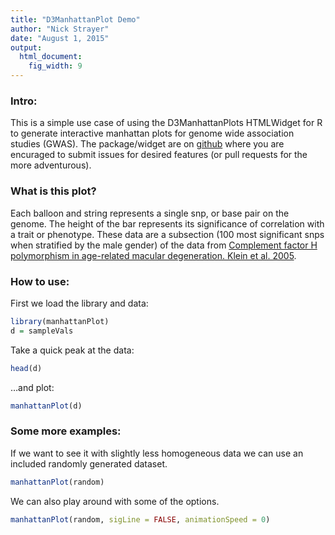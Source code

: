 ```yaml
---
title: "D3ManhattanPlot Demo"
author: "Nick Strayer"
date: "August 1, 2015"
output:
  html_document:
    fig_width: 9
---
```

### Intro: 
This is a simple use case of using the D3ManhattanPlots HTMLWidget for R to generate interactive manhattan plots for genome wide association studies (GWAS). 
The package/widget are on [github](http://github.com/nstrayer/D3ManhattanPlots) where you are encuraged to submit issues for desired features (or pull requests for the more adventurous).

### What is this plot?
Each balloon and string represents a single snp, or base pair on the genome. The height of the bar represents its significance of correlation with a trait or phenotype. These data are a subsection (100 most significant snps when stratified by the male gender) of the data from [Complement factor H polymorphism in age-related macular degeneration. Klein et al. 2005](http://www.ncbi.nlm.nih.gov/pubmed/15761122). 

### How to use: 
First we load the library and data: 
```r
library(manhattanPlot)
d = sampleVals
```

Take a quick peak at the data: 
```r
head(d)
```

...and plot: 
```r
manhattanPlot(d)
```

### Some more examples: 

If we want to see it with slightly less homogeneous data we can use an included randomly generated dataset.

```r
manhattanPlot(random)
```

We can also play around with some of the options. 

```r
manhattanPlot(random, sigLine = FALSE, animationSpeed = 0)
```

